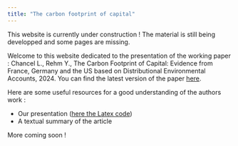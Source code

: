 ```yaml
---
title: "The carbon footprint of capital"
---
```


::: {.callout-caution}
This website is currently under construction ! 
The material is still being developped and some pages are missing. 
:::

Welcome to this website dedicated to the presentation of the working paper : Chancel L., Rehm Y., The Carbon Footprint of Capital: Evidence from France, Germany and the US based on Distributional Environmental Accounts, 2024. You can find the latest version of the paper [here](https://www.dropbox.com/scl/fi/8jsi7pgno80xlhhjsu3zc/CarbonCapital2023ChancelRehm.pdf?rlkey=nu70bve6k1ofmqz2zpttox9gh&e=1).

Here are some useful resources for a good understanding of the authors work :

- Our presentation ([here the Latex code](./Resources/Slides.tex))
- A textual summary of the article

More coming soon ! 

